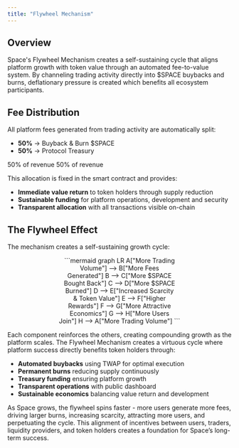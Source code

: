 ```yaml
---
title: "Flywheel Mechanism"
---
```


## Overview

Space's Flywheel Mechanism creates a self-sustaining cycle that aligns platform growth with token value through an automated fee-to-value system. By channeling trading activity directly into \$SPACE buybacks and burns, deflationary pressure is created which benefits all ecosystem participants.

## Fee Distribution

All platform fees generated from trading activity are automatically split:

- **50%** → Buyback & Burn \$SPACE
- **50%** → Protocol Treasury

<CardGroup cols={2}>
  <Card title="Buyback & Burn $SPACE" icon="fire">
    50% of revenue
  </Card>
  <Card title="Protocol Treasury" icon="vault">
    50% of revenue
  </Card>
</CardGroup>

This allocation is fixed in the smart contract and provides:

- **Immediate value return** to token holders through supply reduction
- **Sustainable funding** for platform operations, development and security
- **Transparent allocation** with all transactions visible on-chain

## The Flywheel Effect

The mechanism creates a self-sustaining growth cycle:

<div align="center">
```mermaid
graph LR
    A["More Trading<br/>Volume"] --> B["More Fees<br/>Generated"]
    B --> C["More $SPACE<br/>Bought Back"]
    C --> D["More $SPACE<br/>Burned"]
    D --> E["Increased Scarcity<br/>& Token Value"]
    E --> F["Higher<br/>Rewards"]
    F --> G["More Attractive<br/>Economics"]
    G --> H["More Users<br/>Join"]
    H --> A["More Trading Volume"]
```

</div>

Each component reinforces the others, creating compounding growth as the platform scales. The Flywheel Mechanism creates a virtuous cycle where platform success directly benefits token holders through:

- **Automated buybacks** using TWAP for optimal execution
- **Permanent burns** reducing supply continuously
- **Treasury funding** ensuring platform growth
- **Transparent operations** with public dashboard
- **Sustainable economics** balancing value return and development

As Space grows, the flywheel spins faster - more users generate more fees, driving larger burns, increasing scarcity, attracting more users, and perpetuating the cycle. This alignment of incentives between users, traders, liquidity providers, and token holders creates a foundation for Space’s long-term success.